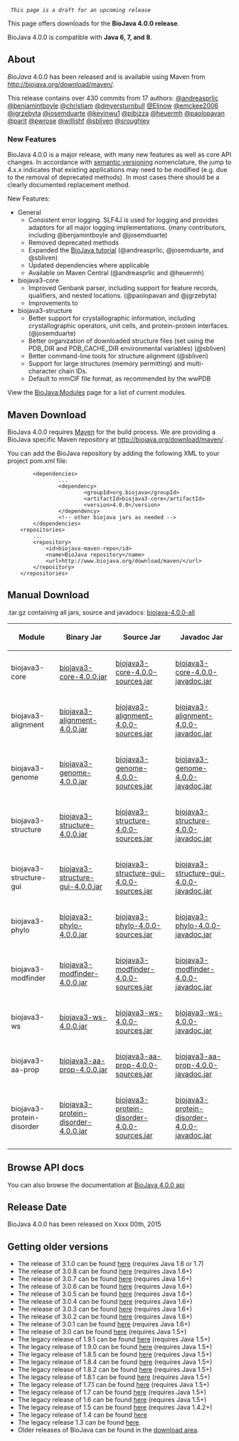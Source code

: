   ''This page is a draft for an upcoming release''

This page offers downloads for the <b>BioJava 4.0.0 release</b>. 

BioJava 4.0.0 is compatible with <b>Java 6, 7, and 8</b>.

== About ==
''BioJava'' 4.0.0 has been released and is available using Maven from
[http://biojava.org/download/maven/ http://biojava.org/download/maven/].

This release contains over 430 commits from 17 authors:
[https://www.github.com/andreasprlic @andreasprlic]
[https://www.github.com/benjamintboyle @benjamintboyle]
[https://www.github.com/christiam @christiam]
[https://www.github.com/dmyersturnbull @dmyersturnbull]
[https://www.github.com/Elinow @Elinow]
[https://www.github.com/emckee2006 @emckee2006]
[https://www.github.com/jgrzebyta @jgrzebyta]
[https://www.github.com/josemduarte @josemduarte]
[https://www.github.com/kevinwu1 @kevinwu1]
[https://www.github.com/pibizza @pibizza]
[https://www.github.com/heuermh @heuermh]
[https://www.github.com/paolopavan @paolopavan]
[https://www.github.com/parit @parit]
[https://www.github.com/pwrose @pwrose]
[https://www.github.com/willishf @willishf]
[https://www.github.com/sbliven @sbliven]
[https://www.github.com/sroughley @sroughley]


===New Features===

BioJava 4.0.0 is a major release, with many new features as well as core API changes. In accordance with [http://semver.org/ semantic versioning] nomenclature, the jump to 4.x.x indicates that existing applications may need to be modified (e.g. due to the removal of deprecated methods). In most cases there should be a clearly documented replacement method.

New Features:

* General
** Consistent error logging. SLF4J is used for logging and provides adaptors for all major logging implementations. (many contributors, including @benjamintboyle and @josemduarte)
** Removed deprecated methods
** Expanded the [https://github.com/biojava/biojava3-tutorial/ BioJava tutorial] (@andreasprlic, @josemduarte, and @sbliven)
** Updated dependencies where applicable
** Available on Maven Central (@andreasprlic and @heuermh)
* biojava3-core
** Improved Genbank parser, including support for feature records, qualifiers, and nested locations. (@paolopavan and @jgrzebyta)
** Improvements to 
* biojava3-structure
** Better support for crystallographic information, including crystallographic operators, unit cells, and protein-protein interfaces. (@josemduarte)
** Better organization of downloaded structure files (set using the PDB_DIR and PDB_CACHE_DIR environmental variables) (@sbliven)
** Better command-line tools for structure alignment (@sbliven)
** Support for large structures (memory permitting) and multi-character chain IDs.
** Default to mmCIF file format, as recommended by the wwPDB


View the [[BioJava:Modules]] page for a list of current modules.

== Maven Download ==
BioJava 4.0.0 requires [http://maven.apache.org/ Maven] for the build process. We are providing a BioJava specific Maven repository at http://biojava.org/download/maven/ .

You can add the BioJava repository by adding the following XML to your project pom.xml file:
<pre>
        <dependencies>
                ...
                <dependency>
                        <groupId>org.biojava</groupId>
                        <artifactId>biojava3-core</artifactId>
                        <version>4.0.0</version>
                </dependency>
                <!-- other biojava jars as needed -->
        </dependencies>
	<repositories>
		...
		<repository>
			<id>biojava-maven-repo</id>
			<name>BioJava repository</name>
			<url>http://www.biojava.org/download/maven/</url>			
		</repository>
	</repositories>
</pre>

== Manual Download ==

.tar.gz containing all jars, source and javadocs: [http://biojava.org/download/bj4.0.0/biojava-4.0.0-all.tar.gz biojava-4.0.0-all]

{|
|+
! Module
! Binary Jar
! Source Jar
! Javadoc Jar
|-
| biojava3-core 
| [http://biojava.org/download/maven/org/biojava/biojava3-core/4.0.0/biojava3-core-4.0.0.jar biojava3-core-4.0.0.jar] 
| [http://biojava.org/download/maven/org/biojava/biojava3-core/4.0.0/biojava3-core-4.0.0-sources.jar biojava3-core-4.0.0-sources.jar] 
| [http://biojava.org/download/maven/org/biojava/biojava3-core/4.0.0/biojava3-core-4.0.0-javadoc.jar biojava3-core-4.0.0-javadoc.jar]
|-
| biojava3-alignment 
| [http://biojava.org/download/maven/org/biojava/biojava3-alignment/4.0.0/biojava3-alignment-4.0.0.jar biojava3-alignment-4.0.0.jar] 
| [http://biojava.org/download/maven/org/biojava/biojava3-alignment/4.0.0/biojava3-alignment-4.0.0-sources.jar biojava3-alignment-4.0.0-sources.jar] 
| [http://biojava.org/download/maven/org/biojava/biojava3-alignment/4.0.0/biojava3-alignment-4.0.0-javadoc.jar biojava3-alignment-4.0.0-javadoc.jar]
|-
| biojava3-genome 
| [http://biojava.org/download/maven/org/biojava/biojava3-genome/4.0.0/biojava3-genome-4.0.0.jar biojava3-genome-4.0.0.jar] 
| [http://biojava.org/download/maven/org/biojava/biojava3-genome/4.0.0/biojava3-genome-4.0.0-sources.jar biojava3-genome-4.0.0-sources.jar] 
| [http://biojava.org/download/maven/org/biojava/biojava3-genome/4.0.0/biojava3-genome-4.0.0-javadoc.jar biojava3-genome-4.0.0-javadoc.jar]
|-
| biojava3-structure 
| [http://biojava.org/download/maven/org/biojava/biojava3-structure/4.0.0/biojava3-structure-4.0.0.jar biojava3-structure-4.0.0.jar] 
| [http://biojava.org/download/maven/org/biojava/biojava3-structure/4.0.0/biojava3-structure-4.0.0-sources.jar biojava3-structure-4.0.0-sources.jar] 
| [http://biojava.org/download/maven/org/biojava/biojava3-structure/4.0.0/biojava3-structure-4.0.0-javadoc.jar biojava3-structure-4.0.0-javadoc.jar]
|-
| biojava3-structure-gui 
| [http://biojava.org/download/maven/org/biojava/biojava3-structure-gui/4.0.0/biojava3-structure-gui-4.0.0.jar biojava3-structure-gui-4.0.0.jar] 
| [http://biojava.org/download/maven/org/biojava/biojava3-structure-gui/4.0.0/biojava3-structure-gui-4.0.0-sources.jar biojava3-structure-gui-4.0.0-sources.jar] 
| [http://biojava.org/download/maven/org/biojava/biojava3-structure-gui/4.0.0/biojava3-structure-gui-4.0.0-javadoc.jar biojava3-structure-gui-4.0.0-javadoc.jar]
|-
| biojava3-phylo 
| [http://biojava.org/download/maven/org/biojava/biojava3-phylo/4.0.0/biojava3-phylo-4.0.0.jar biojava3-phylo-4.0.0.jar] 
| [http://biojava.org/download/maven/org/biojava/biojava3-phylo/4.0.0/biojava3-phylo-4.0.0-sources.jar biojava3-phylo-4.0.0-sources.jar] 
| [http://biojava.org/download/maven/org/biojava/biojava3-phylo/4.0.0/biojava3-phylo-4.0.0-javadoc.jar biojava3-phylo-4.0.0-javadoc.jar]
|-
| biojava3-modfinder 
| [http://biojava.org/download/maven/org/biojava/biojava3-modfinder/4.0.0/biojava3-modfinder-4.0.0.jar biojava3-modfinder-4.0.0.jar] 
| [http://biojava.org/download/maven/org/biojava/biojava3-modfinder/4.0.0/biojava3-modfinder-4.0.0-sources.jar biojava3-modfinder-4.0.0-sources.jar] 
| [http://biojava.org/download/maven/org/biojava/biojava3-modfinder/4.0.0/biojava3-modfinder-4.0.0-javadoc.jar biojava3-modfinder-4.0.0-javadoc.jar]
|-
| biojava3-ws 
| [http://biojava.org/download/maven/org/biojava/biojava3-ws/4.0.0/biojava3-ws-4.0.0.jar biojava3-ws-4.0.0.jar] 
| [http://biojava.org/download/maven/org/biojava/biojava3-ws/4.0.0/biojava3-ws-4.0.0-sources.jar biojava3-ws-4.0.0-sources.jar] 
| [http://biojava.org/download/maven/org/biojava/biojava3-ws/4.0.0/biojava3-ws-4.0.0-javadoc.jar biojava3-ws-4.0.0-javadoc.jar]
|-
| biojava3-aa-prop 
| [http://biojava.org/download/maven/org/biojava/biojava3-aa-prop/4.0.0/biojava3-aa-prop-4.0.0.jar biojava3-aa-prop-4.0.0.jar] 
| [http://biojava.org/download/maven/org/biojava/biojava3-aa-prop/4.0.0/biojava3-aa-prop-4.0.0-sources.jar biojava3-aa-prop-4.0.0-sources.jar] 
| [http://biojava.org/download/maven/org/biojava/biojava3-aa-prop/4.0.0/biojava3-aa-prop-4.0.0-javadoc.jar biojava3-aa-prop-4.0.0-javadoc.jar]
|-
| biojava3-protein-disorder 
| [http://biojava.org/download/maven/org/biojava/biojava3-protein-disorder/4.0.0/biojava3-protein-disorder-4.0.0.jar biojava3-protein-disorder-4.0.0.jar] 
| [http://biojava.org/download/maven/org/biojava/biojava3-protein-disorder/4.0.0/biojava3-protein-disorder-4.0.0-sources.jar biojava3-protein-disorder-4.0.0-sources.jar] 
| [http://biojava.org/download/maven/org/biojava/biojava3-protein-disorder/4.0.0/biojava3-protein-disorder-4.0.0-javadoc.jar biojava3-protein-disorder-4.0.0-javadoc.jar]

|}

== Browse API docs ==
You can also browse the documentation at [http://www.biojava.org/docs/api4.0.0/ BioJava 4.0.0 api]

==Release Date==
BioJava 4.0.0 has been released on Xxxx 00th, 2015

== Getting older versions ==
* The release of 3.1.0 can be found [[BioJava:Download 3.1.0|here]] (requires Java 1.6 or 1.7)
* The release of 3.0.8 can be found [[BioJava:Download 3.0.8|here]] (requires Java 1.6+)
* The release of 3.0.7 can be found [[BioJava:Download 3.0.7|here]] (requires Java 1.6+)
* The release of 3.0.6 can be found [[BioJava:Download 3.0.6|here]] (requires Java 1.6+)
* The release of 3.0.5 can be found [[BioJava:Download 3.0.5|here]] (requires Java 1.6+)
* The release of 3.0.4 can be found [[BioJava:Download 3.0.4|here]] (requires Java 1.6+)
* The release of 3.0.3 can be found [[BioJava:Download 3.0.3|here]] (requires Java 1.6+)
* The release of 3.0.2 can be found [[BioJava:Download 3.0.2|here]] (requires Java 1.6+)
* The release of 3.0.1 can be found [[BioJava:Download 3.0.1|here]] (requires Java 1.6+)
* The release of 3.0 can be found [[BioJava:Download 3.0|here]] (requires Java 1.5+)
* The legacy release of 1.9.1 can be found [[BioJava:Download 1.9.1|here]] (requires Java 1.5+)
* The legacy release of 1.9.0 can be found [[BioJava:Download 1.9.0|here]] (requires Java 1.5+)
* The legacy release of 1.8.5 can be found [[BioJava:Download 1.8.5|here]] (requires Java 1.5+)
* The legacy release of 1.8.4 can be found [[BioJava:Download 1.8.4|here]] (requires Java 1.5+)
* The legacy release of 1.8.2 can be found [[BioJava:Download 1.8.2|here]] (requires Java 1.5+)
* The legacy release of 1.8.1 can be found [[BioJava:Download 1.8.1|here]] (requires Java 1.5+)
* The legacy release of 1.7.1 can be found [[BioJava:Download 1.7.1|here]] (requires Java 1.5+)
* The legacy release of 1.7 can be found [[BioJava:Download 1.7|here]] (requires Java 1.5+)
* The legacy release of 1.6 can be found [[BioJava:Download 1.6|here]] (requires Java 1.5+)
* The legacy release of 1.5 can be found [[BioJava:Download 1.5|here]] (requires Java 1.4.2+)
* The legacy release of 1.4 can be found [[BioJava:Download 1.4|here]]
* The legacy release 1.3 can be found [[BioJava:Download 1.3|here]].
* Older releases of BioJava can be found in the [http://www.biojava.org/download/ download area].